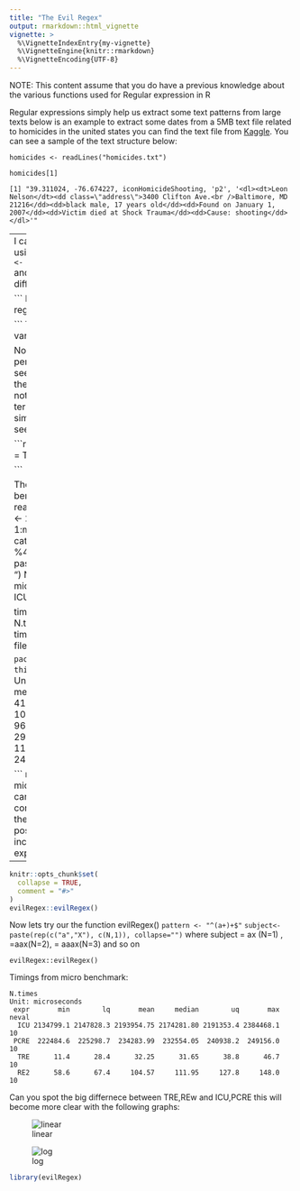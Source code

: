 ---
title: "The Evil Regex"
output: rmarkdown::html_vignette
vignette: >
  %\VignetteIndexEntry{my-vignette}
  %\VignetteEngine{knitr::rmarkdown}
  %\VignetteEncoding{UTF-8}
---
NOTE: This content assume that you do have a previous knowledge about the various functions used for Regular expression in R

Regular expressions simply help us extract some text patterns from large texts below is an example to extract some dates from a 5MB text file 
related to homicides in the united states you can find the text file from [Kaggle](https://www.kaggle.com/lenron1671/homicides). You can see a sample of the text structure below:

```
homicides <- readLines("homicides.txt")

homicides[1]

[1] "39.311024, -76.674227, iconHomicideShooting, 'p2', '<dl><dt>Leon Nelson</dt><dd class=\"address\">3400 Clifton Ave.<br />Baltimore, MD 21216</dd><dd>black male, 17 years old</dd><dd>Found on January 1, 2007</dd><dd>Victim died at Shock Trauma</dd><dd>Cause: shooting</dd></dl>'"

```
---
I can extract the data from this text using the following pattern: ```Pattern <- c("<dd>[F|f]ound(.*?)</dd>")```
and apply the same pattern using different  packages.



```
     ICU= stringi::stri_match(x, regex="<dd>[F|f]ound(.*?)</dd>")  # Stringi ----> ICU ( exp complexity for large evil large inputs)
     PCRE= regexpr("<dd>[F|f]ound(.*?)</dd>", x, perl=TRUE)        # regexpr where perl is set to TRUE ---> PCRE (exp complexity for large evil inputs)
     TRE=regexpr("<dd>[F|f]ound(.*?)</dd>", x, perl=FALSE)         # regexpr where perl is set to False ----> TRE ( polynomial complexity  )
     RE2=re2r::re2_match(x,"<dd>[F|f]ound(?P<Date>.*?)</dd>" )     # RE2r package -------> RE2 (polynomial complexity)

```
To further understand the various packages check this [link ](https://bookdown.org/rdpeng/rprogdatascience/regular-expressions.html)


Now We will compare the performance of the 4 functions to see which one is faste is extracting the date from the homocide txt file, note that 
this pattern is not evil( in terms of complexity it is relatively simple ). Let's benchmark it and see!

```{r, include = FALSE}
knitr::opts_chunk$set(
  collapse = TRUE,
  comment = "#>"
)

```

The timing figures for the following benchmark note:
```
homicides <- readLines("homicides.txt")
  max.N <- 25
  times.list <- list()
  for(N in 1:max.N){
    cat(sprintf("subject/pattern size %4d / %4d\n", N, max.N))
    x<-paste(homicides[1:N], collapse=" ")
    N.times <- microbenchmark::microbenchmark(
      ICU= stringi::stri_match(x, regex="<dd>[F|f]ound(.*?)</dd>"),
      PCRE= regexpr("<dd>[F|f]ound(.*?)</dd>", x, perl=TRUE),
      TRE=regexpr("<dd>[F|f]ound(.*?)</dd>", x, perl=FALSE),
      RE2=re2r::re2_match(x,"<dd>[F|f]ound(?P<Date>.*?)</dd>" ),
      times=10)

    times.list[[N]] <- data.frame(N, N.times)
  }
  times <- do.call(rbind, times.list)
  save(times, file="times.RData")

```
package microbenchmark gives us this wonderful summary:
```
N.times
Unit: microseconds
 expr   min    lq   mean median    uq   max neval
  ICU  41.2  45.3  56.11  52.25  58.9  96.2    10
 PCRE  89.0  90.7  94.91  93.10  96.8 113.3    10
  TRE  21.8  24.3  29.20  29.95  31.7  39.2    10
  RE2 118.4 130.6 149.33 138.60 153.0 241.1    10

```
noting that the numbers are in micro seconds so in linear time we can assume that the 4 methods consumed 0 seconds, but how will the results change 
when the no of possible comparisions greatly increse ( EVIL regular expression)???

---


```{r include=FALSE}
knitr::opts_chunk$set(
  collapse = TRUE,
  comment = "#>"
)
evilRegex::evilRegex()
```
Now lets try our the function evilRegex() ```pattern <- "^(a+)+$" ```
```subject<-paste(rep(c("a","X"), c(N,1)), collapse="") ```  where subject = ax (N=1) , =aax(N=2), = aaax(N=3) and so on


```
evilRegex::evilRegex()

```
Timings from micro benchmark:
```
N.times
Unit: microseconds
 expr       min        lq       mean     median        uq       max neval
  ICU 2134799.1 2147828.3 2193954.75 2174281.80 2191353.4 2384468.1    10
 PCRE  222484.6  225298.7  234283.99  232554.05  240938.2  249156.0    10
  TRE      11.4      28.4      32.25      31.65      38.8      46.7    10
  RE2      58.6      67.4     104.57     111.95     127.8     148.0    10
```
Can you spot the big differnece between TRE,REw and ICU,PCRE
this will become more clear with the following graphs:



![linear](figure-complexity-linear.png)  



![log](figure-complexity-log.png)






```{r setup}
library(evilRegex)
```

